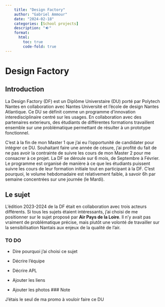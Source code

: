 ```yaml
---
    title: "Design Factory"
    author: "Gabriel Ammour" 
    date: "2024-02-18"
    categories: [School projects]
    description: "🔉"
    format: 
      html: 
        toc: true
        code-fold: true
---
```


# Design Factory

## Introduction

La Design Factory (DF) est un Diplôme Universtaire (DU) porté par Polytech Nantes en collaboration avec Nantes Université et l'école de design Nantes Atlantique. Ce DU se définit comme un programme d'innovation interedisciplinaire centré sur les usages. En collaboration avec des partenaires exterieurs, des étudiants de différentes formations travaillent ensemble sur une problématique permettant de résulter à un prototype fonctionnel.

C'est à la fin de mon Master 1 que j'ai eu l'opportunité de candidater pour intégrer ce DU. Souhaitant faire une année de césure, j'ai profité du fait de ne pas avoir la contrainte de suivre les cours de mon Master 2 pour me consacrer à ce projet. La DF se déroule sur 6 mois, de Septembre à Février. Le programme est organisé de manière à ce que les étudiants puissent suivre les cours de leur formation initiale tout en participant à la DF. C'est pourquoi, le volume hebdomadaire est relativement faible, à savoir 6h par semaine concentrées sur une journée (le Mardi).

## Le sujet

L'édition 2023-2024 de la DF était en collaboration avec trois acteurs différents. Si tous les sujets étaient intéressants, j'ai choisi de me positionner sur le sujet proposé par **Air Pays de la Loire**. Il n'y avait pas vraiment de problématique précise, mais plutôt une volonté de travailler sur la sensibilisation Nantais aux enjeux de la qualité de l'air.

### TO DO

-   Dire pourquoi j'ai choisi ce sujet

-   Décrire l'équipe

-   Décrire APL

-   Ajouter les liens

-   Ajouter les photos \### Note

J'étais le seul de ma promo à vouloir faire ce DU
